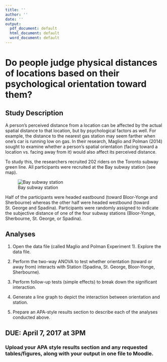 ```yaml
---
title: ''
author: ''
date: ''
output:
  pdf_document: default
  html_document: default
  word_document: default
---
```


# Do people judge physical distances of locations based on their psychological orientation toward them?

## Study Description

A person’s perceived distance from a location can be affected by the actual spatial distance to that location, but by psychological factors as well. For example, the distance to the nearest gas station may seem farther when one’s car is running low on gas. In their research, Maglio and Polman (2014) sought to examine whether a person’s spatial orientation (facing toward a location vs. facing away from it) would also affect its perceived distance.

To study this, the researchers recruited 202 riders on the Toronto subway green line. All participants were recruited at the Bay subway station (see map).

![Bay subway station](baysubwaymap.png)

Half of the participants were headed eastbound (toward Bloor-Yonge and Sherbourne) whereas the other half were headed westbound (toward St. George and Spadina). Participants were randomly assigned to indicate the subjective distance of one of the four subway stations (Bloor-Yonge, Sherbourne, St. George, or Spadina).

## Analyses

1. Open the data file (called Maglio and Polman Experiment 1). Explore the data file.

2. Perform the two-way ANOVA to test whether orientation (toward or away from) interacts with Station (Spadina, St. George, Bloor-Yonge, Sherbourne).

3. Perform follow-up tests (simple effects) to break down the significant interaction.

4. Generate a line graph to depict the interaction between orientation and station.

5. Prepare an APA-style results section to describe each of the analyses conducted above.

## DUE: April 7, 2017 at 3PM
### Upload your APA style results section and any requested tables/figures, along with your output in one file to Moodle.